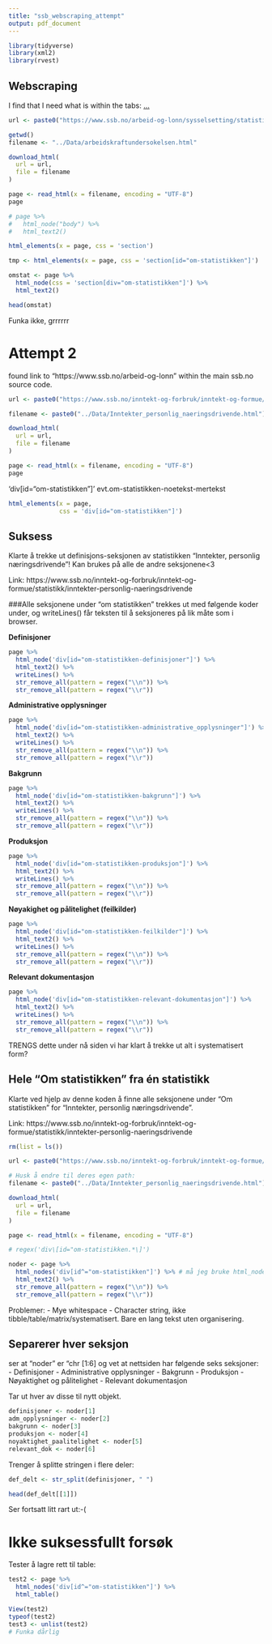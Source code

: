 ```yaml
---
title: "ssb_webscraping_attempt"
output: pdf_document
---
```


```r
library(tidyverse)
library(xml2)
library(rvest)
```

## Webscraping

I find that I need what is within the tabs: <a class="ssb-link with-icon" href="arbeid-og-lønn" tabindex="-1">...</a>

```r
url <- paste0("https://www.ssb.no/arbeid-og-lonn/sysselsetting/statistikk/arbeidskraftundersokelsen")

getwd()
filename <- "../Data/arbeidskraftundersokelsen.html"
```


```r
download_html(
  url = url,
  file = filename
)
```

```r
page <- read_html(x = filename, encoding = "UTF-8")
page

# page %>%
#   html_node("body") %>%
#   html_text2()
```

```r
html_elements(x = page, css = 'section')
```

```r
tmp <- html_elements(x = page, css = 'section[id="om-statistikken"]')
```

```r
omstat <- page %>% 
  html_node(css = 'section[div="om-statistikken"]') %>% 
  html_text2()

head(omstat)
```

Funka ikke, grrrrrr



# Attempt 2

found link to "https://www.ssb.no/arbeid-og-lonn" within the main ssb.no source code. 

```r
url <- paste0("https://www.ssb.no/inntekt-og-forbruk/inntekt-og-formue/statistikk/inntekter-personlig-naeringsdrivende")

filename <- paste0("../Data/Inntekter_personlig_naeringsdrivende.html")

download_html(
  url = url,
  file = filename
)

page <- read_html(x = filename, encoding = "UTF-8")
page
```

'div[id="om-statistikken"]'
evt.om-statistikken-noetekst-mertekst

```r
html_elements(x = page,
              css = 'div[id="om-statistikken"]')
```


## Suksess

Klarte å trekke ut definisjons-seksjonen av statistikken "Inntekter, personlig næringsdrivende"! Kan brukes på alle de andre seksjonene<3

Link: https://www.ssb.no/inntekt-og-forbruk/inntekt-og-formue/statistikk/inntekter-personlig-naeringsdrivende

###Alle seksjonene under "om statistikken" trekkes ut med følgende koder under, og writeLines() får teksten til å seksjoneres på lik måte som i browser.

**Definisjoner**
```r
page %>%
  html_node('div[id="om-statistikken-definisjoner"]') %>%
  html_text2() %>% 
  writeLines() %>%
  str_remove_all(pattern = regex("\\n")) %>% 
  str_remove_all(pattern = regex("\\r"))
```
**Administrative opplysninger**
```r
page %>%
  html_node('div[id="om-statistikken-administrative_opplysninger"]') %>% #MERK! i motsetning til andre steder så skrives undertittelen "administrative opplysninger" med understrek i syntax, IKKE bindestrek! får feilmld om man bruker bindestrek her
  html_text2() %>% 
  writeLines() %>%
  str_remove_all(pattern = regex("\\n")) %>% 
  str_remove_all(pattern = regex("\\r"))
```

**Bakgrunn**
```r
page %>%
  html_node('div[id="om-statistikken-bakgrunn"]') %>%
  html_text2() %>% 
  writeLines() %>%
  str_remove_all(pattern = regex("\\n")) %>% 
  str_remove_all(pattern = regex("\\r"))
```

**Produksjon**
```r
page %>%
  html_node('div[id="om-statistikken-produksjon"]') %>%
  html_text2() %>% 
  writeLines() %>%
  str_remove_all(pattern = regex("\\n")) %>% 
  str_remove_all(pattern = regex("\\r"))
```

**Nøyakighet og pålitelighet (feilkilder)**
```r
page %>%
  html_node('div[id="om-statistikken-feilkilder"]') %>%
  html_text2() %>% 
  writeLines() %>%
  str_remove_all(pattern = regex("\\n")) %>% 
  str_remove_all(pattern = regex("\\r"))
```
**Relevant dokumentasjon**
```r
page %>%
  html_node('div[id="om-statistikken-relevant-dokumentasjon"]') %>%
  html_text2() %>% 
  writeLines() %>%
  str_remove_all(pattern = regex("\\n")) %>% 
  str_remove_all(pattern = regex("\\r"))
```


TRENGS dette under nå siden vi har klart å trekke ut alt i systematisert form?

## Hele "Om statistikken" fra én statistikk

Klarte ved hjelp av denne koden å finne alle seksjonene under "Om statistikken" for "Inntekter, personlig næringsdrivende".

Link: https://www.ssb.no/inntekt-og-forbruk/inntekt-og-formue/statistikk/inntekter-personlig-naeringsdrivende

```r
rm(list = ls())

url <- paste0("https://www.ssb.no/inntekt-og-forbruk/inntekt-og-formue/statistikk/inntekter-personlig-naeringsdrivende")

# Husk å endre til deres egen path:
filename <- paste0("../Data/Inntekter_personlig_naeringsdrivende.html")

download_html(
  url = url,
  file = filename
)

page <- read_html(x = filename, encoding = "UTF-8")

# regex('div\[id="om-statistikken.*\]')

noder <- page %>%
  html_nodes('div[id^="om-statistikken"]') %>% # må jeg bruke html_nodes() etterhvert når jeg skal trekke ut flere?
  html_text2() %>% 
  str_remove_all(pattern = regex("\\n")) %>% 
  str_remove_all(pattern = regex("\\r"))
```

Problemer:
- Mye whitespace
- Character string, ikke tibble/table/matrix/systematisert. Bare en lang tekst uten organisering.

## Separerer hver seksjon

ser at "noder" er "chr [1:6] og vet at nettsiden har følgende seks seksjoner:
- Definisjoner
- Administrative opplysninger
- Bakgrunn
- Produksjon
- Nøyaktighet og pålitelighet
- Relevant dokumentasjon

Tar ut hver av disse til nytt objekt.

```r
definisjoner <- noder[1]
adm_opplysninger <- noder[2]
bakgrunn <- noder[3]
produksjon <- noder[4]
noyaktighet_paalitelighet <- noder[5]
relevant_dok <- noder[6]
```

Trenger å splitte stringen i flere deler:

```r
def_delt <- str_split(definisjoner, " ")

head(def_delt[[1]])
```

Ser fortsatt litt rart ut:-(

# Ikke suksessfullt forsøk

Tester å lagre rett til table:

```r
test2 <- page %>%
  html_nodes('div[id^="om-statistikken"]') %>%
  html_table()

View(test2)
typeof(test2)
test3 <- unlist(test2)
# Funka dårlig
```

